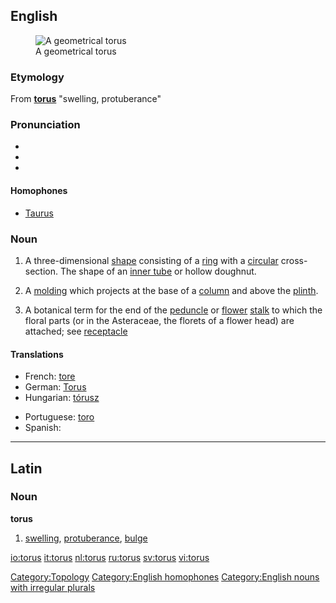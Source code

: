{{was wotd|2007|April|10}}
{{see|Torus}}
{{wikipedia}}
==English==
[[Image:Torus.png|thumb|A geometrical torus]]
===Etymology===
From {{L.}} '''[[#Latin|torus]]''' "swelling, protuberance"

===Pronunciation===
*{{IPA|/ˈtɔːrəs/}}
*{{audio|en-us-torus.ogg|Audio (US)}}
*{{rhymes|ɔːrəs}}

====Homophones====
*[[Taurus]]

===Noun===
{{en-noun|tor|i}}

# {{geometry}} A three-dimensional [[shape]] consisting of a [[ring]] with a [[circular]] cross-section. The shape of an [[inner tube]] or hollow doughnut.
# {{architecture}} A [[molding]] which projects at the base of a [[column]] and above the [[plinth]].
# {{botany}} A botanical term for the end of the [[peduncle]] or [[flower]] [[stalk]] to which the floral parts (or in the Asteraceae, the florets of a flower head) are attached; see [[receptacle]]

====Translations====
{{trans-top|three dimensional shape}}
*French: [[tore]] {{m}}
*German: [[Torus]]
*Hungarian: [[tórusz]]
{{trans-mid}}
*Portuguese: [[toro]] {{m}}
*Spanish: {{t+|es|toro}} {{m}}
{{trans-bottom}}

[[Category:Topology]]
[[Category:English homophones]]
[[Category:English nouns with irregular plurals]]

----

==Latin==

===Noun===
'''torus'''

# [[swelling]], [[protuberance]], [[bulge]]

[[io:torus]]
[[it:torus]]
[[nl:torus]]
[[ru:torus]]
[[sv:torus]]
[[vi:torus]]